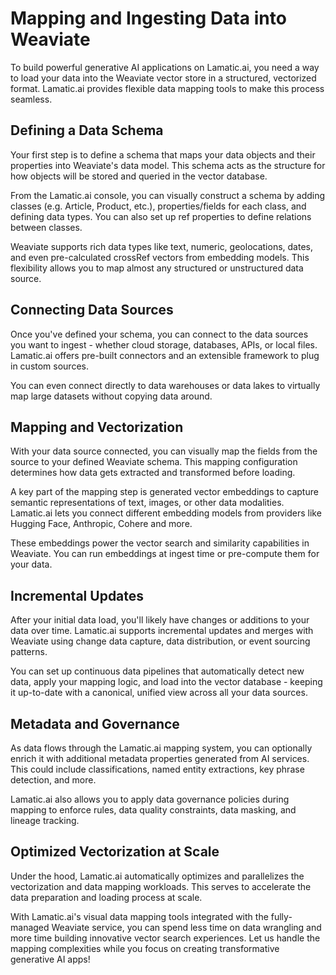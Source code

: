 # Mapping and Ingesting Data into Weaviate

To build powerful generative AI applications on Lamatic.ai, you need a way to load your data into the Weaviate vector store in a structured, vectorized format. Lamatic.ai provides flexible data mapping tools to make this process seamless.

## Defining a Data Schema

Your first step is to define a schema that maps your data objects and their properties into Weaviate's data model. This schema acts as the structure for how objects will be stored and queried in the vector database.

From the Lamatic.ai console, you can visually construct a schema by adding classes (e.g. Article, Product, etc.), properties/fields for each class, and defining data types. You can also set up ref properties to define relations between classes.

Weaviate supports rich data types like text, numeric, geolocations, dates, and even pre-calculated crossRef vectors from embedding models. This flexibility allows you to map almost any structured or unstructured data source.

## Connecting Data Sources

Once you've defined your schema, you can connect to the data sources you want to ingest - whether cloud storage, databases, APIs, or local files. Lamatic.ai offers pre-built connectors and an extensible framework to plug in custom sources.

You can even connect directly to data warehouses or data lakes to virtually map large datasets without copying data around.

## Mapping and Vectorization

With your data source connected, you can visually map the fields from the source to your defined Weaviate schema. This mapping configuration determines how data gets extracted and transformed before loading.

A key part of the mapping step is generated vector embeddings to capture semantic representations of text, images, or other data modalities. Lamatic.ai lets you connect different embedding models from providers like Hugging Face, Anthropic, Cohere and more.

These embeddings power the vector search and similarity capabilities in Weaviate. You can run embeddings at ingest time or pre-compute them for your data.

## Incremental Updates

After your initial data load, you'll likely have changes or additions to your data over time. Lamatic.ai supports incremental updates and merges with Weaviate using change data capture, data distribution, or event sourcing patterns.

You can set up continuous data pipelines that automatically detect new data, apply your mapping logic, and load into the vector database - keeping it up-to-date with a canonical, unified view across all your data sources.

## Metadata and Governance

As data flows through the Lamatic.ai mapping system, you can optionally enrich it with additional metadata properties generated from AI services. This could include classifications, named entity extractions, key phrase detection, and more.

Lamatic.ai also allows you to apply data governance policies during mapping to enforce rules, data quality constraints, data masking, and lineage tracking.

## Optimized Vectorization at Scale  

Under the hood, Lamatic.ai automatically optimizes and parallelizes the vectorization and data mapping workloads. This serves to accelerate the data preparation and loading process at scale.

With Lamatic.ai's visual data mapping tools integrated with the fully-managed Weaviate service, you can spend less time on data wrangling and more time building innovative vector search experiences. Let us handle the mapping complexities while you focus on creating transformative generative AI apps!